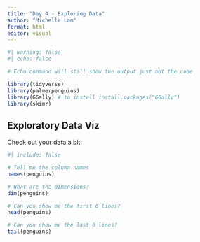 ```yaml
---
title: "Day 4 - Exploring Data"
author: "Michelle Lam"
format: html
editor: visual
---
```


```r
#| warning: false
#| echo: false

# Echo command will still show the output just not the code

library(tidyverse)
library(palmerpenguins)
library(GGally) # to install install.packages("GGally")
library(skimr)
```

## Exploratory Data Viz

Check out your data a bit:

```r
#| include: false

# Tell me the column names 
names(penguins)

# What are the dimensions?
dim(penguins)

# Can you show me the first 6 lines?
head(penguins)

# Can you show me the last 6 lines?
tail(penguins)

```
